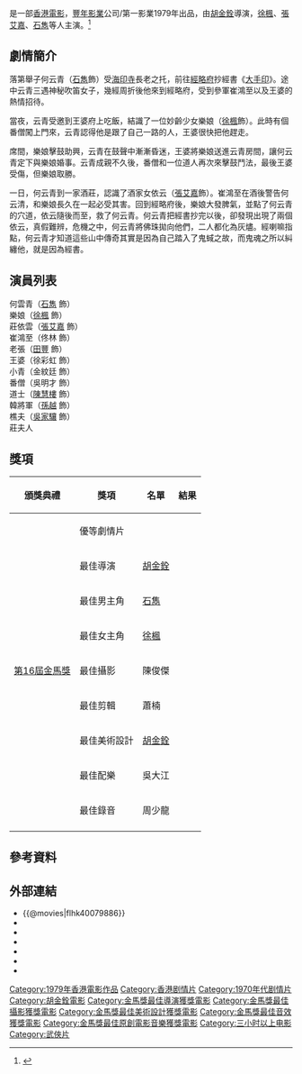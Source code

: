 {{Infobox Film
| name           = 山中傳奇
| original_name  = ''{{lang|en|Legend of the Mountain}}''
| image          = Legend of the Mountain 1979.jpg
| alt            = 
| caption        = 電影海報
| director       = [[胡金銓|胡金銓]]
| producer       = 黃卓漢
| producer_2     = 孫家雯、陳羅拔
| writer         = [[鍾玲|鍾玲]]
| narrator       = 
| starring       = [[徐楓|徐楓]]、[[張艾嘉|張艾嘉]]<br>[[石雋|石雋]]、佟林<br>[[田豐|田豐]]、吳明才<br>徐彩虹、陳慧樓<br>[[孫越_(演員)|孫越]]、[[吳家驤|吳家驤]]<ref name="國家電影資料館"/>
| music          = [[吳大江|吳大江]]
| cinematography = [[陳俊傑|陳俊傑]]
| editing        = 胡金銓、蕭南
| studio         = 豐年影業有限公司<br>第一影業有限公司
| distributor    = 香港第一發行有限公司
| released       = {{BHKG}}：{{film date|1979|10|4}}<br>{{HUN}}：{{start date|1981|9|3}}
| runtime        = 184 分鐘
| country        = {{英屬香港電影產地}}
| language       = 華語
| budget         = 
| gross          = HK $734,936.00
| website        = 
| amg_id         = 149151
| imdb_id        = tt0079886
}}

{{engname|《山中傳奇》|''Legend of the Mountain''}}是一部[[香港電影|香港電影]]，[[豐年影業|豐年影業]]公司/第一影業1979年出品，由[[胡金銓|胡金銓]]導演，[[徐楓|徐楓]]、[[張艾嘉|張艾嘉]]、[[石雋|石雋]]等人主演。<ref name="國家電影資料館">{{Cite web | url=http://www.ctfa.org.tw/kinghu/03_8.php | title=癡人說夢：胡金銓的戲夢人生 | publisher=國家電影資料館 | location=台灣 | accessdate=2013-12-27 | archive-date=2013-12-28 | archive-url=https://web.archive.org/web/20131228061040/http://www.ctfa.org.tw/kinghu/03_8.php | dead-url=no }}</ref>

==劇情簡介==
落第舉子何云青（[[石雋|石雋]]飾）受[[海印寺|海印寺]]長老之托，前往[[經略府|經略府]]抄經書《[[大手印|大手印]]》。途中云青三遇神秘吹笛女子，幾經周折後他來到經略府，受到參軍崔鴻至以及王婆的熱情招待。

當夜，云青受邀到王婆府上吃飯，結識了一位妙齡少女樂娘（[[徐楓|徐楓]]飾）。此時有個番僧闖上門來，云青認得他是跟了自己一路的人，王婆很快把他趕走。

席間，樂娘擊鼓助興，云青在鼓聲中漸漸昏迷，王婆將樂娘送進云青房間，讓何云青定下與樂娘婚事。云青成親不久後，番僧和一位道人再次來擊鼓鬥法，最後王婆受傷，但樂娘取勝。

一日，何云青到一家酒莊，認識了酒家女依云（[[張艾嘉|張艾嘉]]飾）。崔鴻至在酒後警告何云清，和樂娘長久在一起必受其害。回到經略府後，樂娘大發脾氣，並點了何云青的穴道，依云隨後而至，救了何云青。何云青把經書抄完以後，卻發現出現了兩個依云，真假難辨，危機之中，何云青將佛珠拋向他們，二人都化為灰燼。經喇嘛指點，何云青才知道這些山中傳奇其實是因為自己踏入了鬼蜮之故，而鬼魂之所以糾纏他，就是因為經書。

==演員列表==
何雲青（[[石雋|石雋]] 飾）<br>
樂娘（[[徐枫|徐楓]] 飾）<br>
莊依雲（[[張艾嘉|張艾嘉]] 飾）<br>
崔鴻至（佟林 飾）<br>
老張（[[田豐_(演員)|田豐]] 飾）<br>
王婆（徐彩虹 飾）<br>
小青（金紋廷 飾）<br>
番僧（吳明才 飾）<br>
道士（[[陳慧樓|陳慧樓]] 飾）<br>
韓將軍（[[孫越_(演員)|孫越]] 飾）<br>
樵夫（[[吳家驤|吳家驤]] 飾）<br>
莊夫人

== 獎項 ==
{|class="wikitable" 
!頒獎典禮!!獎項!!名單!!結果
|-
| rowspan="9" |[[第16屆金馬獎|第16屆金馬獎]]||優等劇情片||||{{won}}
|-
|最佳導演
|[[胡金銓|胡金銓]]
|{{won}}
|-
|最佳男主角
|[[石雋|石雋]]
|{{nom}}
|-
|最佳女主角
|[[徐枫|徐楓]]
|{{nom}}
|-
|最佳攝影
|陳俊傑
|{{won}}
|-
|最佳剪輯
|蕭楠
|{{nom}}
|-
|最佳美術設計
|[[胡金銓|胡金銓]]
|{{won}}
|-
|最佳配樂
|吳大江
|{{won}}
|-
|最佳錄音
|周少龍
|{{won}}
|-
|}

==參考資料==
{{Reflist}}

==外部連結==
*{{@movies|flhk40079886}}
*{{hkmdb title|6034}}
*{{Mtime|22236}}
*{{douban}}
*{{rotten-tomatoes|legend_of_the_mountain}}
*{{Amg movie|149151}}
*{{imdb title|0079886}}

{{胡金銓}}
{{金馬獎最佳原創電影音樂}}

[[Category:1979年香港電影作品|Category:1979年香港電影作品]]
[[Category:香港剧情片|Category:香港剧情片]]
[[Category:1970年代剧情片|Category:1970年代剧情片]]
[[Category:胡金銓電影|Category:胡金銓電影]]
[[Category:金馬獎最佳導演獲獎電影|Category:金馬獎最佳導演獲獎電影]]
[[Category:金馬獎最佳攝影獲獎電影|Category:金馬獎最佳攝影獲獎電影]]
[[Category:金馬獎最佳美術設計獲獎電影|Category:金馬獎最佳美術設計獲獎電影]]
[[Category:金馬獎最佳音效獲獎電影|Category:金馬獎最佳音效獲獎電影]]
[[Category:金馬獎最佳原創電影音樂獲獎電影|Category:金馬獎最佳原創電影音樂獲獎電影]]
[[Category:三小时以上电影|Category:三小时以上电影]]
[[Category:武俠片|Category:武俠片]]